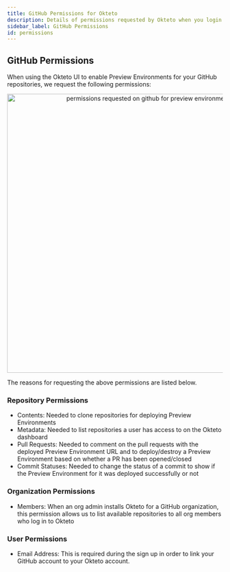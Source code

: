 ```yaml
---
title: GitHub Permissions for Okteto
description: Details of permissions requested by Okteto when you login using your GitHub account
sidebar_label: GitHub Permissions
id: permissions
---
```



## GitHub Permissions

When using the Okteto UI to enable Preview Environments for your GitHub repositories, we request the following permissions:

<p align="center">
  <Image
    src={require("@site/static/img/preview-env-dashboard-perms.png").default}
    alt="permissions requested on github for preview environments"
    width="650"
  />
</p>

The reasons for requesting the above permissions are listed below.

### Repository Permissions

- Contents: Needed to clone repositories for deploying Preview Environments
- Metadata: Needed to list repositories a user has access to on the Okteto dashboard
- Pull Requests: Needed to comment on the pull requests with the deployed Preview Environment URL and to deploy/destroy a Preview Environment based on whether a PR has been opened/closed
- Commit Statuses: Needed to change the status of a commit to show if the Preview Environment for it was deployed successfully or not

### Organization Permissions

- Members: When an org admin installs Okteto for a GitHub organization, this permission allows us to list available repositories to all org members who log in to Okteto

### User Permissions

- Email Address: This is required during the sign up in order to link your GitHub account to your Okteto account.
